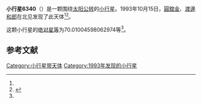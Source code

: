 {{Infobox planet
| bgcolour = #FFFFC0
| name = 6340 Kathmandu
| symbol = 
| image = 
| caption = 
| discovery = yes
| discovery_ref = 
| discoverer = [[圓舘金|圓舘金]]、[[渡邊和郎|渡邊和郎]]
| discovery_site = [[北见|北见]] 
| discovered = 1993年10月15日
| designations = yes
| mp_name = 
| named_after = 
| alt_names = 1993 TF2/ 1978 EA5 / 1986 PS3 / 1989 AA1 / 1990 HS4 / 1990 HX4
| mp_category = [[外小行星带|外小行星带]]
| orbit_ref = <ref name="a">[http://ssd.jpl.nasa.gov/sbdb.cgi?sstr=6340 6340 Kathmandu] {{Wayback|url=http://ssd.jpl.nasa.gov/sbdb.cgi?sstr=6340 |date=20210717071418 }}，小行星數據庫瀏覽器（JPL Small-Body Database Browser）－[[美国国家航空航天局|美国国家航空航天局]]喷气推进实验室</ref>
| epoch = 2456400.5 (2013年4月18日更新)
| aphelion = {{convert|3.683330964383535|AU|km|3|abbr=on|lk=out}}
| perihelion = {{convert|2.768570863464867|AU|km|3|abbr=on}}
| semimajor = {{convert|3.2259509139242|AU|km|3|abbr=on}}
| eccentricity = 0.141781466
| period = 2116.338142 [[日|日]]<br />5.79[[儒略年|儒略年]]
| avg_speed = 
| inclination = 2.295122618563615
| asc_node = 77.90678359308593
| mean_anomaly = 
| arg_peri = 70.01004598062974
| satellites = 
| physical_characteristics = yes
| dimensions = 
| mass = 
| density = 
| surface_grav = 
| escape_velocity = 
| sidereal_day = 
| axial_tilt = 
| pole_ecliptic_lat = 
| pole_ecliptic_lon = 
| albedo = 
| temperatures= 
| temp_name1 = 
| mean_temp_1 = 
| max_temp_1 = 
| temp_name2 = 
| max_temp_2 = 
| spectral_type = 
| abs_magnitude = 70.01004598062974
}}

'''小行星6340'''（{{lang-en|6340 Kathmandu}}）是一颗围绕[[太阳|太阳]][[公转|公转]]的[[小行星|小行星]]。1993年10月15日，[[圓舘金|圓舘金]]、[[渡邊和郎|渡邊和郎]]在北见发现了此天体<ref name="a" /><ref>{{cite news|title=小行星列表|url=http://cfa-www.harvard.edu/iau/lists/NumberedMPs.txt|accessdate=2013-07-08|newspaper=哈佛大学|archive-date=2008-05-17|archive-url=https://web.archive.org/web/20080517010638/http://cfa-www.harvard.edu/iau/lists/NumberedMPs.txt|dead-url=no}}</ref>。

这颗小行星的[[绝对星等|绝对星等]]为70.01004598062974等<ref name="a" />。

==参考文献==
{{reflist}}
{{Minor Planet Number|[[小行星6339|小行星6339]]|[[小行星6341|小行星6341]]}}

{{小天体}}

[[Category:小行星带天体|Category:小行星带天体]]
[[Category:1993年发现的小行星|Category:1993年发现的小行星]]

{{asteroid-stub}}